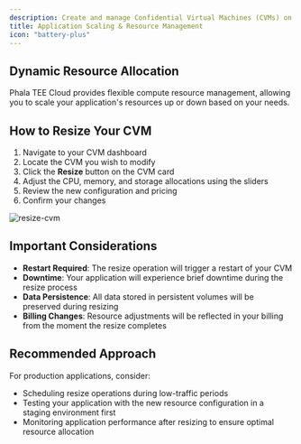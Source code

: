 ```yaml
---
description: Create and manage Confidential Virtual Machines (CVMs) on Phala Cloud.
title: Application Scaling & Resource Management
icon: "battery-plus"
---
```



## Dynamic Resource Allocation

Phala TEE Cloud provides flexible compute resource management, allowing you to scale your application's resources up or down based on your needs.

## How to Resize Your CVM

1. Navigate to your CVM dashboard
2. Locate the CVM you wish to modify
3. Click the **Resize** button on the CVM card
4. Adjust the CPU, memory, and storage allocations using the sliders
5. Review the new configuration and pricing
6. Confirm your changes

<Frame caption="resize-cvm">
    <img src="/images/cloud-resize-cvm.png" alt="resize-cvm" />

</Frame>

## Important Considerations

* **Restart Required**: The resize operation will trigger a restart of your CVM
* **Downtime**: Your application will experience brief downtime during the resize process
* **Data Persistence**: All data stored in persistent volumes will be preserved during resizing
* **Billing Changes**: Resource adjustments will be reflected in your billing from the moment the resize completes

## Recommended Approach

For production applications, consider:

* Scheduling resize operations during low-traffic periods
* Testing your application with the new resource configuration in a staging environment first
* Monitoring application performance after resizing to ensure optimal resource allocation

